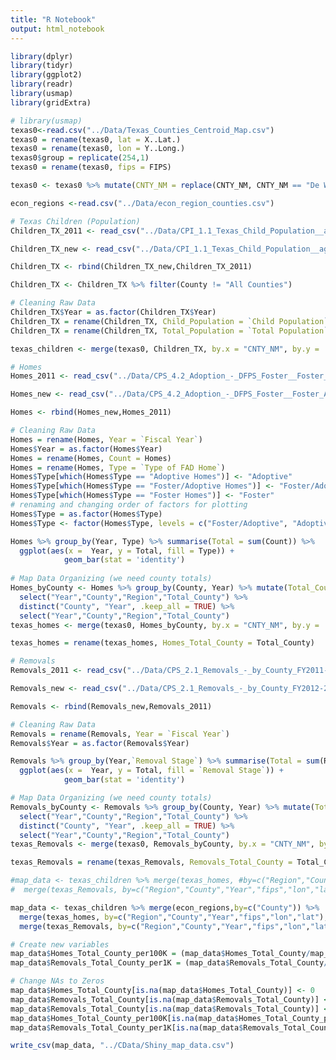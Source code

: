 ```yaml
---
title: "R Notebook"
output: html_notebook
---
```

```r
library(dplyr) 
library(tidyr) 
library(ggplot2) 
library(readr)
library(usmap)
library(gridExtra)

```

```r
# library(usmap)
texas0<-read.csv("../Data/Texas_Counties_Centroid_Map.csv")
texas0 = rename(texas0, lat = X..Lat.)
texas0 = rename(texas0, lon = Y..Long.)
texas0$group = replicate(254,1)
texas0 = rename(texas0, fips = FIPS)

texas0 <- texas0 %>% mutate(CNTY_NM = replace(CNTY_NM, CNTY_NM == "De Witt", "DeWitt"))

```


```r
econ_regions <-read.csv("../Data/econ_region_counties.csv")

```



```r
# Texas Children (Population)
Children_TX_2011 <- read_csv("../Data/CPI_1.1_Texas_Child_Population__ages_0-17__by_County_2010-2020.csv") %>% filter(Year == "2011") 

Children_TX_new <- read_csv("../Data/CPI_1.1_Texas_Child_Population__ages_0-17__by_County_2012-2021.csv")

Children_TX <- rbind(Children_TX_new,Children_TX_2011)

Children_TX <- Children_TX %>% filter(County != "All Counties")

# Cleaning Raw Data
Children_TX$Year = as.factor(Children_TX$Year)
Children_TX = rename(Children_TX, Child_Population = `Child Population`)
Children_TX = rename(Children_TX, Total_Population = `Total Population`)

texas_children <- merge(texas0, Children_TX, by.x = "CNTY_NM", by.y = 'County', all = TRUE) %>% select("lon", "lat", "fips", "CNTY_NM","Region","Child_Population","Total_Population", "Year") %>% rename(County = CNTY_NM)
```

```r
# Homes
Homes_2011 <- read_csv("../Data/CPS_4.2_Adoption_-_DFPS_Foster__Foster_Adoptive__and_Adoptive__FAD__Homes_FY2011_-_2020.csv") %>% filter(`Fiscal Year` == "2011") 

Homes_new <- read_csv("../Data/CPS_4.2_Adoption_-_DFPS_Foster__Foster_Adoptive__and_Adoptive__FAD__Homes_FY2012_-_2021.csv")

Homes <- rbind(Homes_new,Homes_2011)

# Cleaning Raw Data
Homes = rename(Homes, Year = `Fiscal Year`)
Homes$Year = as.factor(Homes$Year)
Homes = rename(Homes, Count = Homes)
Homes = rename(Homes, Type = `Type of FAD Home`)
Homes$Type[which(Homes$Type == "Adoptive Homes")] <- "Adoptive"
Homes$Type[which(Homes$Type == "Foster/Adoptive Homes")] <- "Foster/Adoptive"
Homes$Type[which(Homes$Type == "Foster Homes")] <- "Foster"
# renaming and changing order of factors for plotting
Homes$Type = as.factor(Homes$Type)
Homes$Type <- factor(Homes$Type, levels = c("Foster/Adoptive", "Adoptive", "Foster"))

Homes %>% group_by(Year, Type) %>% summarise(Total = sum(Count)) %>%
  ggplot(aes(x =  Year, y = Total, fill = Type)) + 
            geom_bar(stat = 'identity')
        
# Map Data Organizing (we need county totals)
Homes_byCounty <- Homes %>% group_by(County, Year) %>% mutate(Total_County = sum(Count)) %>% 
  select("Year","County","Region","Total_County") %>% 
  distinct("County", "Year", .keep_all = TRUE) %>%
  select("Year","County","Region","Total_County")
texas_homes <- merge(texas0, Homes_byCounty, by.x = "CNTY_NM", by.y = 'County') %>% select("lon", "lat", "fips", "CNTY_NM","Region","Total_County","Year") %>% rename(County = CNTY_NM)

texas_homes = rename(texas_homes, Homes_Total_County = Total_County)

```

```r
# Removals
Removals_2011 <- read_csv("../Data/CPS_2.1_Removals_-_by_County_FY2011-2020.csv") %>% filter(`Fiscal Year` == "2011") 

Removals_new <- read_csv("../Data/CPS_2.1_Removals_-_by_County_FY2012-2021.csv")

Removals <- rbind(Removals_new,Removals_2011)

# Cleaning Raw Data
Removals = rename(Removals, Year = `Fiscal Year`)
Removals$Year = as.factor(Removals$Year)

Removals %>% group_by(Year,`Removal Stage`) %>% summarise(Total = sum(Removals)) %>%
  ggplot(aes(x =  Year, y = Total, fill = `Removal Stage`)) + 
            geom_bar(stat = 'identity')

# Map Data Organizing (we need county totals)
Removals_byCounty <- Removals %>% group_by(County, Year) %>% mutate(Total_County = sum(Removals)) %>% 
  select("Year","County","Region","Total_County") %>% 
  distinct("County", "Year", .keep_all = TRUE) %>%
  select("Year","County","Region","Total_County")
texas_Removals <- merge(texas0, Removals_byCounty, by.x = "CNTY_NM", by.y = 'County') %>% select("lon", "lat", "fips", "CNTY_NM","Region","Total_County","Year") %>% rename(County = CNTY_NM)

texas_Removals = rename(texas_Removals, Removals_Total_County = Total_County)

```
 
 
```r
#map_data <- texas_children %>% merge(texas_homes, #by=c("Region","County","Year","fips","lon","lat"), all = TRUE) %>%
#  merge(texas_Removals, by=c("Region","County","Year","fips","lon","lat"), all #= TRUE) 

map_data <- texas_children %>% merge(econ_regions,by=c("County")) %>% 
  merge(texas_homes, by=c("Region","County","Year","fips","lon","lat"), all = TRUE) %>%
  merge(texas_Removals, by=c("Region","County","Year","fips","lon","lat"), all = TRUE) 

# Create new variables
map_data$Homes_Total_County_per100K = (map_data$Homes_Total_County/map_data$Total_Population)*100000
map_data$Removals_Total_County_per1K = (map_data$Removals_Total_County/map_data$Child_Population)*1000

# Change NAs to Zeros
map_data$Homes_Total_County[is.na(map_data$Homes_Total_County)] <- 0
map_data$Removals_Total_County[is.na(map_data$Removals_Total_County)] <- 0
map_data$Removals_Total_County[is.na(map_data$Removals_Total_County)] <- 0
map_data$Homes_Total_County_per100K[is.na(map_data$Homes_Total_County_per100K)] <- 0
map_data$Removals_Total_County_per1K[is.na(map_data$Removals_Total_County_per1K)] <- 0

write_csv(map_data, "../CData/Shiny_map_data.csv")

```

